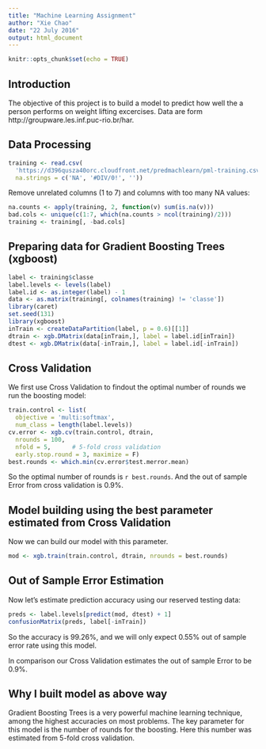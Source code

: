 ```yaml
---
title: "Machine Learning Assignment"
author: "Xie Chao"
date: "22 July 2016"
output: html_document
---
```


```r
knitr::opts_chunk$set(echo = TRUE)
```

## Introduction

The objective of this project is to build a model to predict how well the a person performs on weight lifting excercises. Data are form http://groupware.les.inf.puc-rio.br/har.

## Data Processing

```r
training <- read.csv(
  'https://d396qusza40orc.cloudfront.net/predmachlearn/pml-training.csv', 
  na.strings = c('NA', '#DIV/0!', ''))
```

Remove unrelated columns (1 to 7) and columns with too many NA values:
```r
na.counts <- apply(training, 2, function(v) sum(is.na(v)))
bad.cols <- unique(c(1:7, which(na.counts > ncol(training)/2)))
training <- training[, -bad.cols]
```

## Preparing data for Gradient Boosting Trees (xgboost)
```r
label <- training$classe
label.levels <- levels(label)
label.id <- as.integer(label) - 1
data <- as.matrix(training[, colnames(training) != 'classe'])
library(caret)
set.seed(131)
library(xgboost)
inTrain <- createDataPartition(label, p = 0.6)[[1]]
dtrain <- xgb.DMatrix(data[inTrain,], label = label.id[inTrain])
dtest <- xgb.DMatrix(data[-inTrain,], label = label.id[-inTrain])
```

## Cross Validation
We first use Cross Validation to findout the optimal number of rounds we run the boosting model:
```r
train.control <- list(
  objective = 'multi:softmax', 
  num_class = length(label.levels))
cv.error <- xgb.cv(train.control, dtrain, 
  nrounds = 100, 
  nfold = 5,      # 5-fold cross validation
  early.stop.round = 3, maximize = F)
best.rounds <- which.min(cv.error$test.merror.mean)
```

So the optimal number of rounds is `r best.rounds`.  And the out of sample Error from cross validation is 0.9%.

## Model building using the best parameter estimated from Cross Validation
Now we can build our model with this parameter.
```r
mod <- xgb.train(train.control, dtrain, nrounds = best.rounds)
```

## Out of Sample Error Estimation
Now let's estimate prediction accuracy using our reserved testing data:
```r
preds <- label.levels[predict(mod, dtest) + 1]
confusionMatrix(preds, label[-inTrain])
```

So the accuracy is 99.26%, and we will only expect 0.55% out of sample error rate using this model.

In comparison our Cross Validation estimates the out of sample Error to be 0.9%.

## Why I built model as above way
Gradient Boosting Trees is a very powerful machine learning technique, among the highest accuracies on most problems. The key parameter for this model is the number of rounds for the boosting. Here this number was estimated from 5-fold cross validation.

